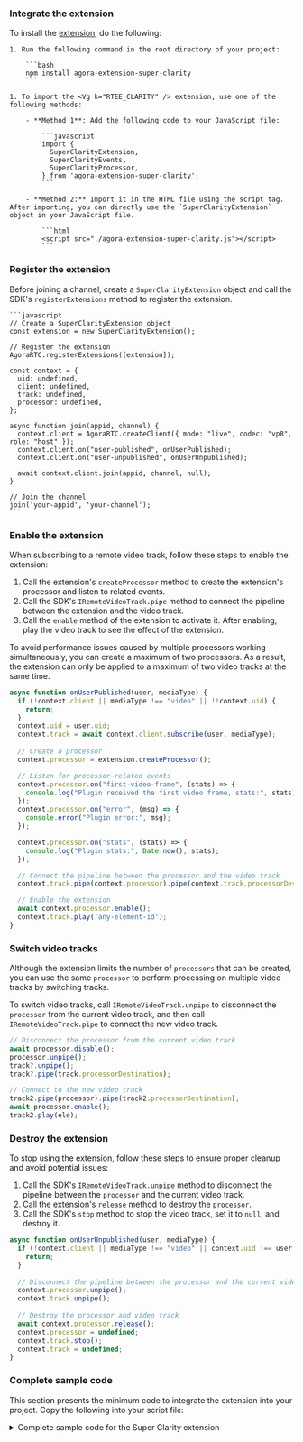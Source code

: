 
<PlatformWrapper platform="web">

### Integrate the extension

To install the [<Vg k="RTEE_CLARITY" /> extension](https://www.npmjs.com/package/agora-extension-super-clarity), do the following:

    1. Run the following command in the root directory of your project:

        ```bash
        npm install agora-extension-super-clarity
        ```

    1. To import the <Vg k="RTEE_CLARITY" /> extension, use one of the following methods:

        - **Method 1**: Add the following code to your JavaScript file:

            ```javascript
            import {
              SuperClarityExtension,
              SuperClarityEvents,
              SuperClarityProcessor,
            } from 'agora-extension-super-clarity';
            ```
      
        - **Method 2:** Import it in the HTML file using the script tag. After importing, you can directly use the `SuperClarityExtension` object in your JavaScript file.

            ```html
            <script src="./agora-extension-super-clarity.js"></script>
            ```
### Register the extension

Before joining a channel, create a `SuperClarityExtension` object and call the SDK's `registerExtensions` method to register the extension.

    ```javascript
    // Create a SuperClarityExtension object
    const extension = new SuperClarityExtension();

    // Register the extension
    AgoraRTC.registerExtensions([extension]);

    const context = {
      uid: undefined,
      client: undefined,
      track: undefined,
      processor: undefined,
    };

    async function join(appid, channel) {
      context.client = AgoraRTC.createClient({ mode: "live", codec: "vp8", role: "host" });
      context.client.on("user-published", onUserPublished);
      context.client.on("user-unpublished", onUserUnpublished);

      await context.client.join(appid, channel, null);
    }

    // Join the channel
    join('your-appid', 'your-channel');
    ```

### Enable the extension

When subscribing to a remote video track, follow these steps to enable the <Vg k="RTEE_CLARITY" /> extension:

1. Call the extension's `createProcessor` method to create the extension's processor and listen to related events.
1. Call the SDK's `IRemoteVideoTrack.pipe` method to connect the pipeline between the <Vg k="RTEE_CLARITY" /> extension and the video track.
1. Call the `enable` method of the extension to activate it. After enabling, play the video track to see the effect of the <Vg k="RTEE_CLARITY" /> extension.

<Admonition type="caution" title="Caution">
To avoid performance issues caused by multiple processors working simultaneously, you can create a maximum of two processors. As a result, the <Vg k="RTEE_CLARITY" /> extension can only be applied to a maximum of two video tracks at the same time.
</Admonition>

```typescript
async function onUserPublished(user, mediaType) {
  if (!context.client || mediaType !== "video" || !!context.uid) {
    return;
  }
  context.uid = user.uid;
  context.track = await context.client.subscribe(user, mediaType);
  
  // Create a processor
  context.processor = extension.createProcessor();

  // Listen for processor-related events
  context.processor.on("first-video-frame", (stats) => {
    console.log("Plugin received the first video frame, stats:", stats);
  });
  context.processor.on("error", (msg) => {
    console.error("Plugin error:", msg);
  });

  context.processor.on("stats", (stats) => {
    console.log("Plugin stats:", Date.now(), stats);
  });

  // Connect the pipeline between the processor and the video track
  context.track.pipe(context.processor).pipe(context.track.processorDestination);

  // Enable the extension
  await context.processor.enable();
  context.track.play('any-element-id');
}
```

### Switch video tracks

Although the extension limits the number of `processors` that can be created, you can use the same `processor` to perform <Vg k="RTEE_CLARITY" /> processing on multiple video tracks by switching tracks.

To switch video tracks, call `IRemoteVideoTrack.unpipe` to disconnect the `processor` from the current video track, and then call `IRemoteVideoTrack.pipe` to connect the new video track.

```typescript
// Disconnect the processor from the current video track
await processor.disable();
processor.unpipe();
track?.unpipe();
track?.pipe(track.processorDestination);

// Connect to the new video track
track2.pipe(processor).pipe(track2.processorDestination);
await processor.enable();
track2.play(ele);
```

### Destroy the extension

To stop using the <Vg k="RTEE_CLARITY" /> extension, follow these steps to ensure proper cleanup and avoid potential issues:

1. Call the SDK's `IRemoteVideoTrack.unpipe` method to disconnect the pipeline between the `processor` and the current video track.
1. Call the extension's `release` method to destroy the `processor`.
1. Call the SDK's `stop` method to stop the video track, set it to `null`, and destroy it.

```typescript
async function onUserUnpublished(user, mediaType) {
  if (!context.client || mediaType !== "video" || context.uid !== user.uid) {
    return;
  }
  
  // Disconnect the pipeline between the processor and the current video track
  context.processor.unpipe();
  context.track.unpipe();
  
  // Destroy the processor and video track
  await context.processor.release();
  context.processor = undefined;
  context.track.stop();
  context.track = undefined;
}
```

### Complete sample code

This section presents the minimum code to integrate the <Vg k="RTEE_CLARITY" /> extension into your project. Copy the following into your script file:

<details> 
<summary>Complete sample code for the Super Clarity extension</summary>
<CodeBlock language="js" showLineNumbers>
{`
const extension = new SuperClarityExtension();
AgoraRTC.registerExtensions([extension]);

const context = {
  uid: undefined,
  client: undefined,
  track: undefined,
  processor: undefined,
};

async function join(appid, channel) {
  context.client = AgoraRTC.createClient({ mode: "live", codec: "vp8", role: "host" });
  client.on("user-published", onUserPublished);
  client.on("user-unpublished", onUserUnpublished);

  await client.join(appid, channel, null);
}

async function onUserPublished(user, mediaType) {
  if (!context.client || mediaType !== "video" || !!context.uid) {
    return;
  }
  context.uid = user.uid;
  context.track = await context.client.subscribe(user, mediaType);
  context.processor = extension.createProcessor();

  context.processor.on("first-video-frame", (stats) => {
    console.log("plugin have first video frame, stats:", stats);
  });
  context.processor.on("error", (msg) => {
    console.log("plugin error:", msg);
  });
  context.processor.on("stats", (stats) => {
    console.log("plugin stats:", Date.now(), stats);
  });
  context.track.pipe(context.processor).pipe(context.track.processorDestination);
  await context.processor.enable();
  context.track.play('any element id')
}

async function onUserUnpublished(user, mediaType) {
  if (!context.client || mediaType !== "video" || context.uid !== user.uid) {
    return;
  }
  context.processor.unpipe();
  context.track.unpipe();
  await context.processor.release();
  context.processor = undefined;
  context.track.stop();
  context.track = undefined;
}


join('your-appid', 'your-channel');
`}
</CodeBlock>
</details> 

</PlatformWrapper>